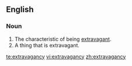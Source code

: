 ==English==
===Noun===
{{en-noun|extravagancies|-}}
# The characteristic of being [[extravagant]].
# A thing that is extravagant.

[[te:extravagancy]]
[[vi:extravagancy]]
[[zh:extravagancy]]
